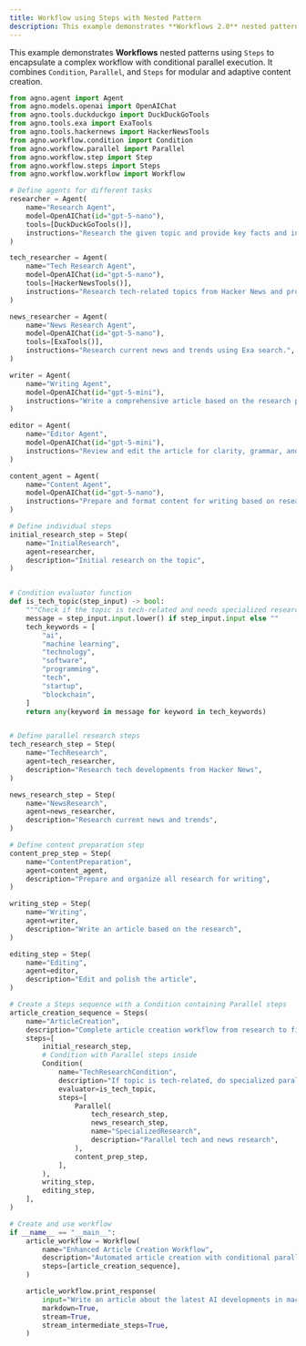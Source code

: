 ```yaml
---
title: Workflow using Steps with Nested Pattern
description: This example demonstrates **Workflows 2.0** nested patterns using `Steps` to encapsulate a complex workflow with conditional parallel execution.
---
```


This example demonstrates **Workflows** nested patterns using `Steps` to encapsulate 
a complex workflow with conditional parallel execution. It combines `Condition`, `Parallel`, 
and `Steps` for modular and adaptive content creation.

```python workflow_using_steps_nested.py
from agno.agent import Agent
from agno.models.openai import OpenAIChat
from agno.tools.duckduckgo import DuckDuckGoTools
from agno.tools.exa import ExaTools
from agno.tools.hackernews import HackerNewsTools
from agno.workflow.condition import Condition
from agno.workflow.parallel import Parallel
from agno.workflow.step import Step
from agno.workflow.steps import Steps
from agno.workflow.workflow import Workflow

# Define agents for different tasks
researcher = Agent(
    name="Research Agent",
    model=OpenAIChat(id="gpt-5-nano"),
    tools=[DuckDuckGoTools()],
    instructions="Research the given topic and provide key facts and insights.",
)

tech_researcher = Agent(
    name="Tech Research Agent",
    model=OpenAIChat(id="gpt-5-nano"),
    tools=[HackerNewsTools()],
    instructions="Research tech-related topics from Hacker News and provide latest developments.",
)

news_researcher = Agent(
    name="News Research Agent",
    model=OpenAIChat(id="gpt-5-nano"),
    tools=[ExaTools()],
    instructions="Research current news and trends using Exa search.",
)

writer = Agent(
    name="Writing Agent",
    model=OpenAIChat(id="gpt-5-mini"),
    instructions="Write a comprehensive article based on the research provided. Make it engaging and well-structured.",
)

editor = Agent(
    name="Editor Agent",
    model=OpenAIChat(id="gpt-5-mini"),
    instructions="Review and edit the article for clarity, grammar, and flow. Provide a polished final version.",
)

content_agent = Agent(
    name="Content Agent",
    model=OpenAIChat(id="gpt-5-nano"),
    instructions="Prepare and format content for writing based on research inputs.",
)

# Define individual steps
initial_research_step = Step(
    name="InitialResearch",
    agent=researcher,
    description="Initial research on the topic",
)


# Condition evaluator function
def is_tech_topic(step_input) -> bool:
    """Check if the topic is tech-related and needs specialized research"""
    message = step_input.input.lower() if step_input.input else ""
    tech_keywords = [
        "ai",
        "machine learning",
        "technology",
        "software",
        "programming",
        "tech",
        "startup",
        "blockchain",
    ]
    return any(keyword in message for keyword in tech_keywords)


# Define parallel research steps
tech_research_step = Step(
    name="TechResearch",
    agent=tech_researcher,
    description="Research tech developments from Hacker News",
)

news_research_step = Step(
    name="NewsResearch",
    agent=news_researcher,
    description="Research current news and trends",
)

# Define content preparation step
content_prep_step = Step(
    name="ContentPreparation",
    agent=content_agent,
    description="Prepare and organize all research for writing",
)

writing_step = Step(
    name="Writing",
    agent=writer,
    description="Write an article based on the research",
)

editing_step = Step(
    name="Editing",
    agent=editor,
    description="Edit and polish the article",
)

# Create a Steps sequence with a Condition containing Parallel steps
article_creation_sequence = Steps(
    name="ArticleCreation",
    description="Complete article creation workflow from research to final edit",
    steps=[
        initial_research_step,
        # Condition with Parallel steps inside
        Condition(
            name="TechResearchCondition",
            description="If topic is tech-related, do specialized parallel research",
            evaluator=is_tech_topic,
            steps=[
                Parallel(
                    tech_research_step,
                    news_research_step,
                    name="SpecializedResearch",
                    description="Parallel tech and news research",
                ),
                content_prep_step,
            ],
        ),
        writing_step,
        editing_step,
    ],
)

# Create and use workflow
if __name__ == "__main__":
    article_workflow = Workflow(
        name="Enhanced Article Creation Workflow",
        description="Automated article creation with conditional parallel research",
        steps=[article_creation_sequence],
    )

    article_workflow.print_response(
        input="Write an article about the latest AI developments in machine learning",
        markdown=True,
        stream=True,
        stream_intermediate_steps=True,
    )
```